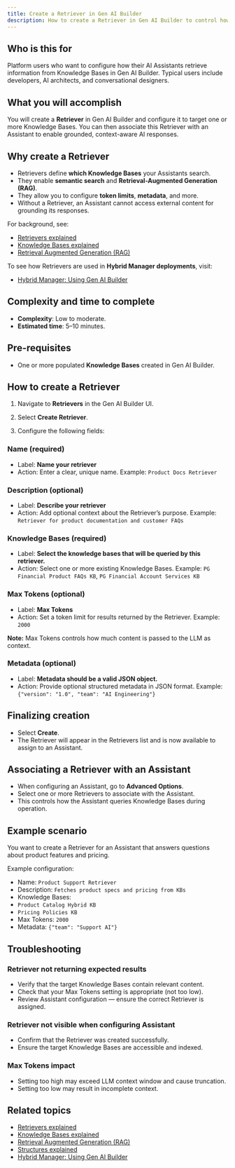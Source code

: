 ```yaml
---
title: Create a Retriever in Gen AI Builder
description: How to create a Retriever in Gen AI Builder to control how your Assistants retrieve information from Knowledge Bases.
---
```


## Who is this for

Platform users who want to configure how their AI Assistants retrieve information from Knowledge Bases in Gen AI Builder.
Typical users include developers, AI architects, and conversational designers.

## What you will accomplish

You will create a **Retriever** in Gen AI Builder and configure it to target one or more Knowledge Bases.
You can then associate this Retriever with an Assistant to enable grounded, context-aware AI responses.

## Why create a Retriever

- Retrievers define **which Knowledge Bases** your Assistants search.
- They enable **semantic search** and **Retrieval-Augmented Generation (RAG)**.
- They allow you to configure **token limits**, **metadata**, and more.
- Without a Retriever, an Assistant cannot access external content for grounding its responses.

For background, see:

- [Retrievers explained](../../../learn/explained/retrievers-explained)
- [Knowledge Bases explained](../../../learn/explained/knowledge-bases)
- [Retrieval Augmented Generation (RAG)](../../../learn/explained/rag)

To see how Retrievers are used in **Hybrid Manager deployments**, visit:

- [Hybrid Manager: Using Gen AI Builder](../../../../../hybrid-manager/ai-factory/gen-ai/builder/index)

## Complexity and time to complete

- **Complexity**: Low to moderate.
- **Estimated time**: 5–10 minutes.

## Pre-requisites

- One or more populated **Knowledge Bases** created in Gen AI Builder.

## How to create a Retriever

1. Navigate to **Retrievers** in the Gen AI Builder UI.
2. Select **Create Retriever**.

3. Configure the following fields:

### Name (required)

- Label: **Name your retriever**
- Action: Enter a clear, unique name.
Example: `Product Docs Retriever`

### Description (optional)

- Label: **Describe your retriever**
- Action: Add optional context about the Retriever’s purpose.
Example: `Retriever for product documentation and customer FAQs`

### Knowledge Bases (required)

- Label: **Select the knowledge bases that will be queried by this retriever.**
- Action: Select one or more existing Knowledge Bases.
Example: `PG Financial Product FAQs KB`, `PG Financial Account Services KB`

### Max Tokens (optional)

- Label: **Max Tokens**
- Action: Set a token limit for results returned by the Retriever.
Example: `2000`

**Note:**
Max Tokens controls how much content is passed to the LLM as context.

### Metadata (optional)

- Label: **Metadata should be a valid JSON object.**
- Action: Provide optional structured metadata in JSON format.
Example: `{"version": "1.0", "team": "AI Engineering"}`

## Finalizing creation

- Select **Create**.
- The Retriever will appear in the Retrievers list and is now available to assign to an Assistant.

## Associating a Retriever with an Assistant

- When configuring an Assistant, go to **Advanced Options**.
- Select one or more Retrievers to associate with the Assistant.
- This controls how the Assistant queries Knowledge Bases during operation.

## Example scenario

You want to create a Retriever for an Assistant that answers questions about product features and pricing.

Example configuration:

- Name: `Product Support Retriever`
- Description: `Fetches product specs and pricing from KBs`
- Knowledge Bases:
- `Product Catalog Hybrid KB`
- `Pricing Policies KB`
- Max Tokens: `2000`
- Metadata: `{"team": "Support AI"}`

## Troubleshooting

### Retriever not returning expected results

- Verify that the target Knowledge Bases contain relevant content.
- Check that your Max Tokens setting is appropriate (not too low).
- Review Assistant configuration — ensure the correct Retriever is assigned.

### Retriever not visible when configuring Assistant

- Confirm that the Retriever was created successfully.
- Ensure the target Knowledge Bases are accessible and indexed.

### Max Tokens impact

- Setting too high may exceed LLM context window and cause truncation.
- Setting too low may result in incomplete context.

## Related topics

- [Retrievers explained](../../../learn/explained/retrievers-explained)
- [Knowledge Bases explained](../../../learn/explained/knowledge-bases)
- [Retrieval Augmented Generation (RAG)](../../../learn/explained/rag)
- [Structures explained](../../../learn/explained/structures)
- [Hybrid Manager: Using Gen AI Builder](../../../../../hybrid-manager/ai-factory/gen-ai/builder/index)
